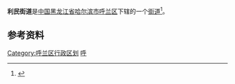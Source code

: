 {{中国乡级行政区
| 行政区全称 = 利民街道
| 上级行政区 = [[黑龙江省|黑龙江省]][[哈尔滨市|哈尔滨市]][[呼兰区|呼兰区]]
| 行政区类别 = [[街道|街道]]
| LowerDivisions = 3个社区、2个行政村
| 行政区划代码 = 230111004
| 总面积 = 
| 户籍人口 = 
| 常住人口 = 
| 行政区划 = 
| 官方网站 =
| 邮政编码 =150000
| 毗邻行政区 =
}}

'''利民街道'''是[[中国|中国]][[黑龙江省|黑龙江省]][[哈尔滨市|哈尔滨市]][[呼兰区|呼兰区]]下辖的一个[[街道|街道]]<ref>{{Cite web |url=http://www.chinaquhua.cn/heilongjiang/ |title=利民街道 |accessdate=2011-08-18 |archive-date=2011-08-22 |archive-url=https://web.archive.org/web/20110822123644/http://www.chinaquhua.cn/heilongjiang/ |dead-url=yes }}</ref>。

==参考资料==
{{reflist}}

{{哈尔滨市呼兰区行政区划}}

[[Category:呼兰区行政区划|Category:呼兰区行政区划]]
[[Category:哈尔滨市街道|呼]]